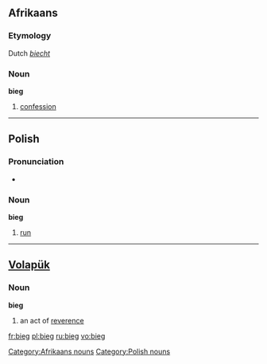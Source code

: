 ==Afrikaans==
===Etymology===
Dutch ''[[biecht]]''
===Noun===
'''bieg'''

#[[confession]]

[[Category:Afrikaans nouns]]

----

==Polish==

===Pronunciation===
* {{audio|pl-bieg.ogg|audio}}

===Noun===
'''bieg'''

#[[run]]

[[Category:Polish nouns]]

----

== [[Volapük]] == 

===Noun===
'''bieg'''
 
# an act of [[reverence]]

[[fr:bieg]]
[[pl:bieg]]
[[ru:bieg]]
[[vo:bieg]]
